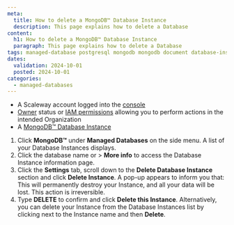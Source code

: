 ```yaml
---
meta:
  title: How to delete a MongoDB™ Database Instance
  description: This page explains how to delete a Database
content:
  h1: How to delete a MongoDB™ Database Instance
  paragraph: This page explains how to delete a Database
tags: managed-database postgresql mongodb mongodb document database-instance
dates:
  validation: 2024-10-01
  posted: 2024-10-01
categories:
  - managed-databases
---
```



<Macro id="requirements" />

- A Scaleway account logged into the [console](https://console.scaleway.com)
- [Owner](/identity-and-access-management/iam/concepts/#owner) status or [IAM permissions](/identity-and-access-management/iam/concepts/#permission) allowing you to perform actions in the intended Organization
- A [MongoDB™ Database Instance](/managed-databases/mongodb/quickstart)


1. Click **MongoDB™** under **Managed Databases** on the side menu. A list of your Database Instances displays.
2. Click the database name or <Icon name="more" /> > **More info** to access the Database Instance information page.
3. Click the **Settings** tab, scroll down to the **Delete Database Instance** section and click **Delete Instance**. A pop-up appears to inform you that:
    <Message type="important">
      This will permanently destroy your Instance, and all your data will be lost. This action is irreversible.
    </Message>
4. Type **DELETE** to confirm and click **Delete this Instance**.
    <Message type="tip">
      Alternatively, you can delete your Instance from the Database Instances list by clicking <Icon name="more" /> next to the Instance name and then **Delete**.
    </Message>
